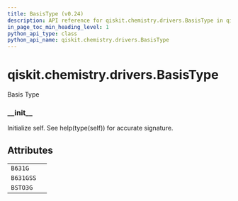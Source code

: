 ```yaml
---
title: BasisType (v0.24)
description: API reference for qiskit.chemistry.drivers.BasisType in qiskit v0.24
in_page_toc_min_heading_level: 1
python_api_type: class
python_api_name: qiskit.chemistry.drivers.BasisType
---
```


<span id="qiskit-chemistry-drivers-basistype" />

# qiskit.chemistry.drivers.BasisType

<Class id="qiskit.chemistry.drivers.BasisType" isDedicatedPage={true} github="https://github.com/qiskit-community/qiskit-aqua/tree/stable/0.8/qiskit/chemistry/drivers/pyquanted/pyquantedriver.py" signature="BasisType(value)" modifiers="class">
  Basis Type

  ### \_\_init\_\_

  <Function id="qiskit.chemistry.drivers.BasisType.__init__" signature="__init__()">
    Initialize self. See help(type(self)) for accurate signature.
  </Function>

  ## Attributes

  |           |   |
  | --------- | - |
  | `B631G`   |   |
  | `B631GSS` |   |
  | `BSTO3G`  |   |
</Class>

